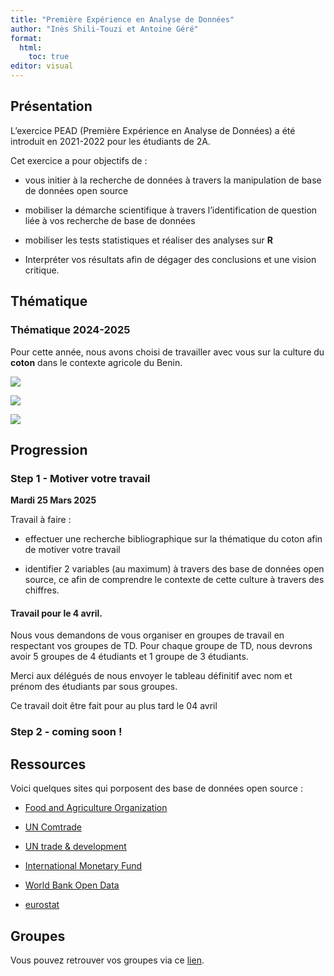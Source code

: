 ```yaml
---
title: "Première Expérience en Analyse de Données"
author: "Inès Shili-Touzi et Antoine Géré"
format:
  html:
    toc: true
editor: visual
---
```


## Présentation

L'exercice PEAD (Première Expérience en Analyse de Données) a été introduit en 2021-2022 pour les étudiants de 2A.

Cet exercice a pour objectifs de :

-   vous initier à la recherche de données à travers la manipulation de base de données open source

-   mobiliser la démarche scientifique à travers l'identification de question liée à vos recherche de base de données

-   mobiliser les tests statistiques et réaliser des analyses sur **R**

-   Interpréter vos résultats afin de dégager des conclusions et une vision critique.

## Thématique

::: callout-tip
### Thématique 2024-2025
Pour cette année, nous avons choisi de travailler avec vous sur la culture du **coton** dans le contexte agricole du Benin.
:::

::: {layout-ncol=3}
::: {#first-column}
![](coton.png)
:::
::: {#second-column}
![](benin.png)
:::
::: {#third-column}
![](flag)
:::
:::

## Progression

### Step 1 - Motiver votre travail

**Mardi 25 Mars 2025**



Travail à faire :

-   effectuer une recherche bibliographique sur la thématique du coton afin de motiver votre travail

-   identifier 2 variables (au maximum) à travers des base de données open source, ce afin de comprendre le contexte de cette culture à travers des chiffres.

::: callout-important
#### Travail pour le 4 avril.

Nous vous demandons de vous organiser en groupes de travail en respectant vos groupes de TD. Pour chaque groupe de TD, nous devrons avoir 5 groupes de 4 étudiants et 1 groupe de 3 étudiants.

Merci aux délégués de nous envoyer le tableau définitif avec nom et prénom des étudiants par sous groupes.

Ce travail doit être fait pour au plus tard le 04 avril
:::

### Step 2 - coming soon !

## Ressources

Voici quelques sites qui porposent des base de données open source :

-   [Food and Agriculture Organization](http://www.fao.org/faostat/en/)

-   [UN Comtrade](https://comtrade.un.org/data/)

-   [UN trade & development](https://unctadstat.unctad.org/wds/ReportFolders/reportFolders.aspx?sCS_ChosenLang=en)

-   [International Monetary Fund](https://www.imf.org/en/Data)

-   [World Bank Open Data](https://data.worldbank.org/)

-   [eurostat](https://ec.europa.eu/eurostat/data/database)

## Groupes

Vous pouvez retrouver vos groupes via ce [lien](https://istom-my.sharepoint.com/:x:/g/personal/a_gere_istom_fr/ES7to-Pvfp1KnpK509fZnm8BAMg9stX2lXaqDeiK-SFQUA?e=OxcbIq).
